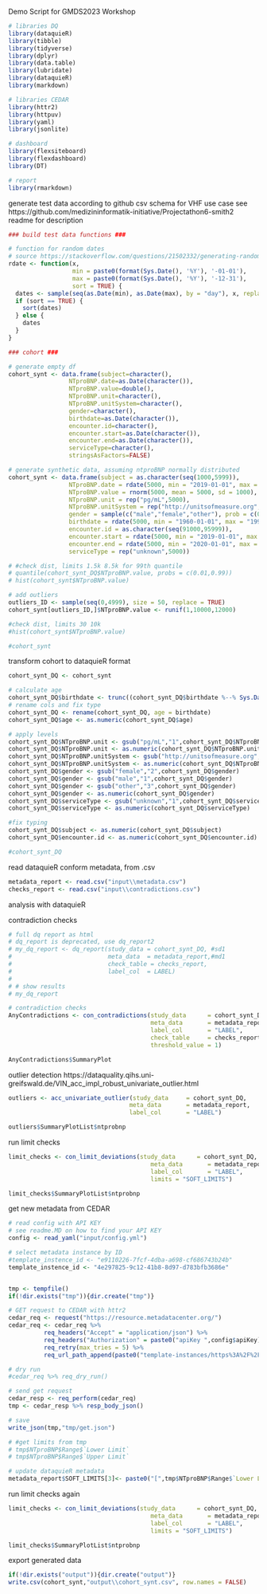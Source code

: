 Demo Script for GMDS2023 Workshop

```r
# libraries DQ
library(dataquieR)
library(tibble)
library(tidyverse)
library(dplyr)
library(data.table)
library(lubridate)
library(dataquieR)
library(markdown)

# libraries CEDAR
library(httr2)
library(httpuv)
library(yaml)
library(jsonlite)

# dashboard
library(flexsiteboard)
library(flexdashboard)
library(DT)

# report
library(rmarkdown)
```

generate test data
according to github csv schema for VHF use case
see https://github.com/medizininformatik-initiative/Projectathon6-smith2 readme for description
```r

### build test data functions ###

# function for random dates
# source https://stackoverflow.com/questions/21502332/generating-random-dates
rdate <- function(x,
                  min = paste0(format(Sys.Date(), '%Y'), '-01-01'),
                  max = paste0(format(Sys.Date(), '%Y'), '-12-31'),
                  sort = TRUE) {
  dates <- sample(seq(as.Date(min), as.Date(max), by = "day"), x, replace = TRUE)
  if (sort == TRUE) {
    sort(dates)
  } else {
    dates
  }
}

### cohort ###

# generate empty df
cohort_synt <- data.frame(subject=character(),
                 NTproBNP.date=as.Date(character()), 
                 NTproBNP.value=double(),
                 NTproBNP.unit=character(),
                 NTproBNP.unitSystem=character(),
                 gender=character(),
                 birthdate=as.Date(character()),
                 encounter.id=character(),
                 encounter.start=as.Date(character()),
                 encounter.end=as.Date(character()),
                 serviceType=character(),
                 stringsAsFactors=FALSE) 

# generate synthetic data, assuming ntproBNP normally distributed
cohort_synt <- data.frame(subject = as.character(seq(1000,5999)),
                 NTproBNP.date = rdate(5000, min = "2019-01-01", max = "2021-12-31",sort = FALSE), 
                 NTproBNP.value = rnorm(5000, mean = 5000, sd = 1000),
                 NTproBNP.unit = rep("pg/mL",5000),
                 NTproBNP.unitSystem = rep("http://unitsofmeasure.org",5000),
                 gender = sample(c("male","female","other"), prob = c(0.475,0.475,0.05), size = 5000, replace = TRUE),
                 birthdate = rdate(5000, min = "1960-01-01", max = "1990-12-31", sort = FALSE),
                 encounter.id = as.character(seq(91000,95999)),
                 encounter.start = rdate(5000, min = "2019-01-01", max = "2020-12-31",sort = FALSE),
                 encounter.end = rdate(5000, min = "2020-01-01", max = "2021-12-31",sort = FALSE),
                 serviceType = rep("unknown",5000))

# #check dist, limits 1.5k 8.5k for 99th quantile
# quantile(cohort_synt_DQ$NTproBNP.value, probs = c(0.01,0.99))
# hist(cohort_synt$NTproBNP.value)

# add outliers
outliers_ID <- sample(seq(0,4999), size = 50, replace = TRUE)
cohort_synt[outliers_ID,]$NTproBNP.value <- runif(1,10000,12000)

#check dist, limits 30 10k 
#hist(cohort_synt$NTproBNP.value)

#cohort_synt
```

transform cohort to dataquieR format
```r

cohort_synt_DQ <- cohort_synt

# calculate age
cohort_synt_DQ$birthdate <- trunc((cohort_synt_DQ$birthdate %--% Sys.Date()) / years(1))  
# rename cols and fix type
cohort_synt_DQ <- rename(cohort_synt_DQ, age = birthdate)
cohort_synt_DQ$age <- as.numeric(cohort_synt_DQ$age)

# apply levels
cohort_synt_DQ$NTproBNP.unit <- gsub("pg/mL","1",cohort_synt_DQ$NTproBNP.unit)
cohort_synt_DQ$NTproBNP.unit <- as.numeric(cohort_synt_DQ$NTproBNP.unit)
cohort_synt_DQ$NTproBNP.unitSystem <- gsub("http://unitsofmeasure.org","1",cohort_synt_DQ$NTproBNP.unitSystem)
cohort_synt_DQ$NTproBNP.unitSystem <- as.numeric(cohort_synt_DQ$NTproBNP.unitSystem)
cohort_synt_DQ$gender <- gsub("female","2",cohort_synt_DQ$gender)
cohort_synt_DQ$gender <- gsub("male","1",cohort_synt_DQ$gender) 
cohort_synt_DQ$gender <- gsub("other","3",cohort_synt_DQ$gender)
cohort_synt_DQ$gender <- as.numeric(cohort_synt_DQ$gender)
cohort_synt_DQ$serviceType <- gsub("unknown","1",cohort_synt_DQ$serviceType)
cohort_synt_DQ$serviceType <- as.numeric(cohort_synt_DQ$serviceType)

#fix typing
cohort_synt_DQ$subject <- as.numeric(cohort_synt_DQ$subject)
cohort_synt_DQ$encounter.id <- as.numeric(cohort_synt_DQ$encounter.id)

#cohort_synt_DQ
```

read dataquieR conform metadata, from .csv
```r

metadata_report <- read.csv("input\\metadata.csv")
checks_report <- read.csv("input\\contradictions.csv")

```

analysis with dataquieR

contradiction checks
```r
# full dq report as html
# dq_report is deprecated, use dq_report2
# my_dq_report <- dq_report(study_data = cohort_synt_DQ, #sd1
#                           meta_data  = metadata_report,#md1
#                           check_table = checks_report,
#                           label_col  = LABEL)
# 
# # show results
# my_dq_report

# contradiction checks
AnyContradictions <- con_contradictions(study_data      = cohort_synt_DQ,
                                        meta_data       = metadata_report,
                                        label_col       = "LABEL",
                                        check_table     = checks_report,
                                        threshold_value = 1)

AnyContradictions$SummaryPlot
```

outlier detection
https://dataquality.qihs.uni-greifswald.de/VIN_acc_impl_robust_univariate_outlier.html
```r
outliers <- acc_univariate_outlier(study_data     = cohort_synt_DQ,
                                  meta_data       = metadata_report,
                                  label_col       = "LABEL")

outliers$SummaryPlotList$ntprobnp
```

run limit checks 
```r
limit_checks <- con_limit_deviations(study_data      = cohort_synt_DQ,
                                        meta_data       = metadata_report,
                                        label_col       = "LABEL",
                                        limits = "SOFT_LIMITS")

limit_checks$SummaryPlotList$ntprobnp
```

get new metadata from CEDAR
```r
# read config with API KEY
# see readme.MD on how to find your API KEY
config <- read_yaml("input/config.yml")

# select metadata instance by ID
#template_instence_id <- "e9110226-7fcf-4dba-a698-cf686743b24b"
template_instence_id <- "4e297825-9c12-41b8-8d97-d783bfb3686e"


tmp <- tempfile()
if(!dir.exists("tmp")){dir.create("tmp")}

# GET request to CEDAR with httr2
cedar_req <- request("https://resource.metadatacenter.org/") 
cedar_req <- cedar_req %>% 
          req_headers("Accept" = "application/json") %>% 
          req_headers("Authorization" = paste0("apiKey ",config$apiKey)) %>% 
          req_retry(max_tries = 5) %>% 
          req_url_path_append(paste0("template-instances/https%3A%2F%2Frepo.metadatacenter.org%2Ftemplate-instances%2F",template_instence_id)) 

# dry run
#cedar_req %>% req_dry_run()

# send get request
cedar_resp <- req_perform(cedar_req)
tmp <- cedar_resp %>% resp_body_json()

# save 
write_json(tmp,"tmp/get.json")

# #get limits from tmp
# tmp$NTproBNP$Range$`Lower Limit`
# tmp$NTproBNP$Range$`Upper Limit`

# update dataquieR metadata
metadata_report$SOFT_LIMITS[3]<- paste0("[",tmp$NTproBNP$Range$`Lower Limit`,";",tmp$NTproBNP$Range$`Upper Limit`,"]")
```

run limit checks again
```r
limit_checks <- con_limit_deviations(study_data      = cohort_synt_DQ,
                                        meta_data       = metadata_report,
                                        label_col       = "LABEL",
                                        limits = "SOFT_LIMITS")

limit_checks$SummaryPlotList$ntprobnp
```

export generated data
```r
if(!dir.exists("output")){dir.create("output")}
write.csv(cohort_synt,"output\\cohort_synt.csv", row.names = FALSE)
```